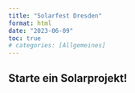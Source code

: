 ```yaml
---
title: "Solarfest Dresden"
format: html
date: "2023-06-09"
toc: true
# categories: [Allgemeines]
---
```


## Starte ein Solarprojekt!